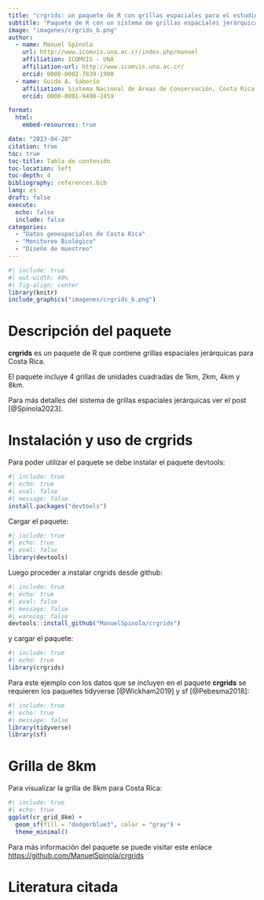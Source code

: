```yaml
---
title: "crgrids: un paquete de R con grillas espaciales para el estudio y monitoreo de la biodiversidad en Costa Rica"
subtitle: "Paquete de R con un sistema de grillas espaciales jerárquicas para el estudio y monitoreo de la biodiversidad en Costa Rica"
image: "imagenes/crgrids_b.png"
author:
  - name: Manuel Spínola
    url: http://www.icomvis.una.ac.cr/index.php/manuel
    affiliation: ICOMVIS - UNA
    affiliation-url: http://www.icomvis.una.ac.cr/
    orcid: 0000-0002-7839-1908
  - name: Guido A. Saborío
    affiliation: Sistema Nacional de Áreas de Conservación, Costa Rica
    orcid: 0000-0001-9490-2459

format:
  html:
    embed-resources: true

date: "2023-04-20"
citation: true
toc: true
toc-title: Tabla de contenido
toc-location: left
toc-depth: 4
bibliography: references.bib
lang: es
draft: false
execute: 
  echo: false
  include: false
categories:
  - "Datos geoespaciales de Costa Rica"
  - "Monitoreo Biológico"
  - "Diseño de muestreo"
---
```


```r
#| include: true
#| out-width: 40%
#| fig-align: center
library(knitr)
include_graphics("imagenes/crgrids_b.png")
```

# Descripción del paquete

**crgrids** es un paquete de R que contiene grillas espaciales jerárquicas para Costa Rica.

El paquete incluye 4 grillas de unidades cuadradas de 1km, 2km, 4km y 8km.

Para más detalles del sistema de grillas espaciales jerárquicas ver el post [@Spínola2023].

# Instalación y uso de **crgrids**

Para poder utilizar el paquete se debe instalar el paquete devtools:

```r
#| include: true
#| echo: true
#| eval: false
#| message: false
install.packages("devtools")
```

Cargar el paquete:

```r
#| include: true
#| echo: true
#| eval: false
library(devtools)
```

Luego proceder a instalar crgrids desde github:

```r
#| include: true
#| echo: true
#| eval: false
#| message: false
#| warning: false
devtools::install_github("ManuelSpinola/crgrids")
```

y cargar el paquete:

```r
#| include: true
#| echo: true
library(crgrids)
```

Para este ejemplo con los datos que se incluyen en el paquete **crgrids** se requieren los paquetes tidyverse [@Wickham2019] y sf [@Pebesma2018]:

```r
#| include: true
#| echo: true
#| message: false
library(tidyverse)
library(sf)
```

# Grilla de 8km

Para visualizar la grilla de 8km para Costa Rica:

```r
#| include: true
#| echo: true
ggplot(cr_grid_8km) +
  geom_sf(fill = "dodgerblue3", color = "gray") +
  theme_minimal()
```

Para más información del paquete se puede visitar este enlace <https://github.com/ManuelSpinola/crgrids>

# Literatura citada

::: {#refs}
:::
